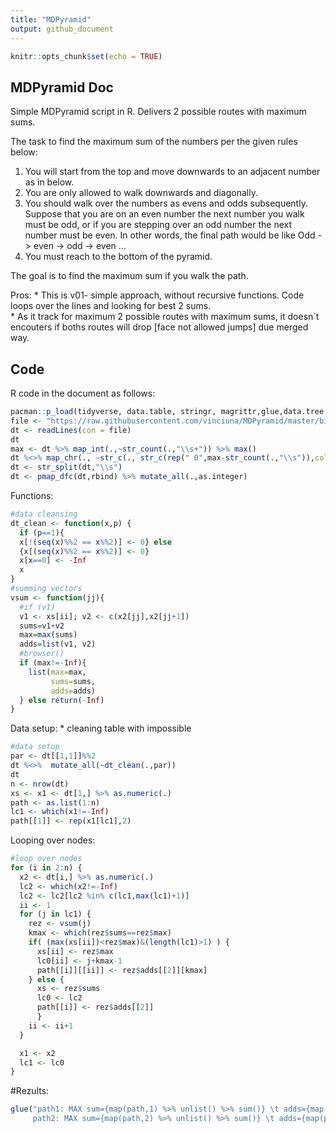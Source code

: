 ---
title: "MDPyramid"
output: github_document
---

```{r setup, include=FALSE, echo=FALSE}
knitr::opts_chunk$set(echo = TRUE)
```

## MDPyramid Doc

Simple MDPyramid script in R. 
Delivers 2 possible routes with maximum sums.

The task to find the maximum sum of the numbers per the given rules below:  

1. You will start from the top and move downwards to an adjacent number as in below.  
2. You are only allowed to walk downwards and diagonally.  
3. You should walk over the numbers as evens and odds subsequently. Suppose that you are on an even number the next number you walk must be odd, or if you are stepping over an odd number the next number must be even. In other words, the final path would be like Odd -> even -> odd -> even …  
4. You must reach to the bottom of the pyramid.  

The goal is to find the maximum sum if you walk the path. 

Pros:
* This is v01- simple approach, without recursive functions. Code loops over the lines and looking for best 2 sums.  
* As it track for maximum 2 possible routes with maximum sums, it doesn`t encouters if boths routes will drop [face not allowed jumps] due merged way.

## Code

R code in the document as follows:

```{r warning=FALSE}
pacman::p_load(tidyverse, data.table, stringr, magrittr,glue,data.tree,treemap)
file <- "https://raw.githubusercontent.com/vinciuna/MDPyramid/master/binaryTree_test.txt"
dt <- readLines(con = file)
dt
max <- dt %>% map_int(.,~str_count(.,"\\s+")) %>% max()
dt %<>% map_chr(., ~str_c(., str_c(rep(" 0",max-str_count(.,"\\s")),collapse = ""),sep=""))
dt <- str_split(dt,"\\s")
dt <- pmap_dfc(dt,rbind) %>% mutate_all(.,as.integer)

```

Functions:

```{r functions}
#data cleansing
dt_clean <- function(x,p) {
  if (p==1){
  x[!(seq(x)%%2 == x%%2)] <- 0} else
  {x[(seq(x)%%2 == x%%2)] <- 0}
  x[x==0] <- -Inf
  x
}
#summing vectors
vsum <- function(jj){
  #if (v1)
  v1 <- xs[ii]; v2 <- c(x2[jj],x2[jj+1])
  sums=v1+v2
  max=max(sums)
  adds=list(v1, v2)
  #browser()
  if (max!=-Inf){
    list(max=max,
         sums=sums,
         adds=adds)
  } else return(-Inf)
}
```
Data setup:
* cleaning table with impossible 
```{r data setup}
#data setup
par <- dt[[1,1]]%%2
dt %<>%  mutate_all(~dt_clean(.,par))
dt
n <- nrow(dt)
xs <- x1 <- dt[1,] %>% as.numeric(.)
path <- as.list(1:n)
lc1 <- which(x1!=-Inf)
path[[1]] <- rep(x1[lc1],2)
```
Looping over nodes:
```{r loop}
#loop over nodes
for (i in 2:n) {
  x2 <- dt[i,] %>% as.numeric(.)
  lc2 <- which(x2!=-Inf)
  lc2 <- lc2[lc2 %in% c(lc1,max(lc1)+1)]
  ii <- 1
  for (j in lc1) {
    rez <- vsum(j)
    kmax <- which(rez$sums==rez$max)
    if( (max(xs[ii])<rez$max)&(length(lc1)>1) ) {
      xs[ii] <- rez$max
      lc0[ii] <- j+kmax-1
      path[[i]][[ii]] <- rez$adds[[2]][kmax]
    } else {
      xs <- rez$sums
      lc0 <- lc2
      path[[i]] <- rez$adds[[2]]
      }
    ii <- ii+1
  }

  x1 <- x2
  lc1 <- lc0
}
```
#Rezults:
```{r rezults}
glue("path1: MAX sum={map(path,1) %>% unlist() %>% sum()} \t adds={map(path,1) %>% unlist() %>% paste0(.,collapse = '+')}
     path2: MAX sum={map(path,2) %>% unlist() %>% sum()} \t adds={map(path,2) %>% unlist() %>% paste0(.,collapse = '+')}")
```

```{r}

```
